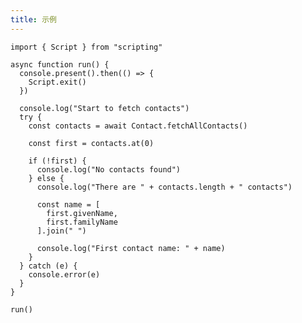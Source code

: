 ```yaml
---
title: 示例
---
```


```tsx
import { Script } from "scripting"

async function run() {
  console.present().then(() => {
    Script.exit()
  })

  console.log("Start to fetch contacts")
  try {
    const contacts = await Contact.fetchAllContacts()

    const first = contacts.at(0)

    if (!first) {
      console.log("No contacts found")
    } else {
      console.log("There are " + contacts.length + " contacts")

      const name = [
        first.givenName,
        first.familyName
      ].join(" ")
      
      console.log("First contact name: " + name)
    }
  } catch (e) {
    console.error(e)
  }
}

run()
```
